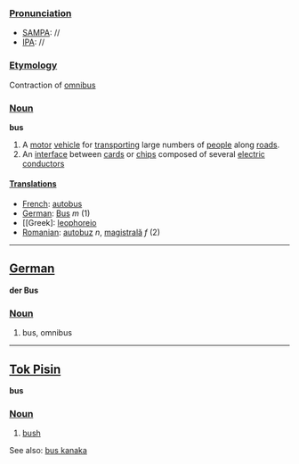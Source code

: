 ===[[Pronunciation]]===
*[[w:SAMPA|SAMPA]]: //
*[[w:IPA|IPA]]: //

===[[Etymology]]===
Contraction of [[omnibus]]

===[[Noun]]===
'''bus'''<br>

# A [[motor]] [[vehicle]] for [[transport]]ing large numbers of [[people]] along [[road]]s.
# An [[interface]] between [[card]]s or [[chip]]s composed of several [[electric]] [[conductor]]s

====[[Translation]]s====

*[[French]]: [[autobus]]
*[[German]]: [[Bus#German|Bus]] ''m'' (1)
*[[Greek]: [[leophoreio]]
*[[Romanian]]: [[autobuz]] ''n'', [[magistrală]] ''f'' (2)
----
==[[German]]==

'''der Bus'''

===[[Noun]]===

# bus, omnibus

----
==[[Tok Pisin]]==

'''bus'''

===[[Noun]]===

# [[bush]]

See also: [[bus kanaka]]